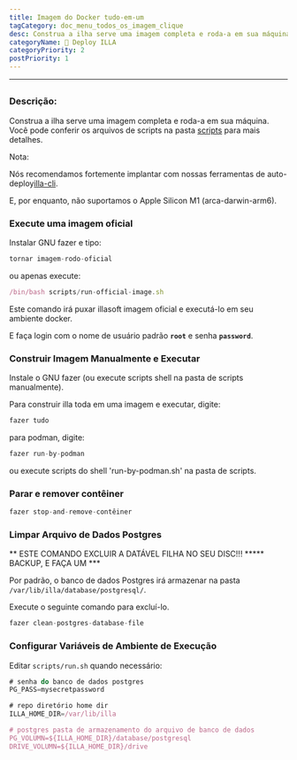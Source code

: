 ```yaml
---
title: Imagem do Docker tudo-em-um
tagCategory: doc_menu_todos_os_imagem_clique
desc: Construa a ilha serve uma imagem completa e roda-a em sua máquina.
categoryName: 👷 Deploy ILLA
categoryPriority: 2
postPriority: 1
---
```


* * *

## <Heading hidden>Docker all-in-one Image</Heading>

### Descrição:

Construa a ilha serve uma imagem completa e roda-a em sua máquina. Você pode conferir os arquivos de scripts na pasta [scripts](https://github.com/illacloud/deploy-illa-manually/blob/main/docker/scripts) para mais detalhes.

Nota:

Nós recomendamos fortemente implantar com nossas ferramentas de auto-deploy[illa-cli](https://github.com/illacloud/illa).

E, por enquanto, não suportamos o Apple Silicon M1 (arca-darwin-arm6).

### Execute uma imagem oficial

Instalar GNU fazer e tipo:

```jsx
tornar imagem-rodo-oficial
```

ou apenas execute:

```jsx
/bin/bash scripts/run-official-image.sh
```

Este comando irá puxar illasoft imagem oficial e executá-lo em seu ambiente docker.

E faça login com o nome de usuário padrão **`root`** e senha **`password`**.

### Construir Imagem Manualmente e Executar

Instale o GNU fazer (ou execute scripts shell na pasta de scripts manualmente).

Para construir illa toda em uma imagem e executar, digite:

```jsx
fazer tudo
```

para podman, digite:

```jsx
fazer run-by-podman
```

ou execute scripts do shell 'run-by-podman.sh' na pasta de scripts.

### Parar e remover contêiner

```jsx
fazer stop-and-remove-contêiner
```

### Limpar Arquivo de Dados Postgres

** ESTE COMANDO EXCLUIR A DATÁVEL FILHA NO SEU DISC!!! \*\*\*** BACKUP, E FAÇA UM \*\*\*

Por padrão, o banco de dados Postgres irá armazenar na pasta `/var/lib/illa/database/postgresql/`.

Execute o seguinte comando para excluí-lo.

```jsx
fazer clean-postgres-database-file
```

### Configurar Variáveis de Ambiente de Execução

Editar `scripts/run.sh` quando necessário:

```jsx
# senha do banco de dados postgres
PG_PASS=mysecretpassword

# repo diretório home dir
ILLA_HOME_DIR=/var/lib/illa

# postgres pasta de armazenamento do arquivo de banco de dados
PG_VOLUMN=${ILLA_HOME_DIR}/database/postgresql
DRIVE_VOLUMN=${ILLA_HOME_DIR}/drive
```

